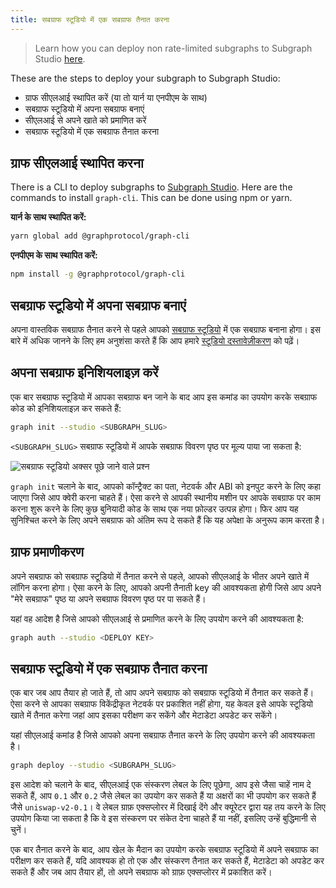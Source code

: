 ```yaml
---
title: सबग्राफ स्टूडियो में एक सबग्राफ तैनात करना
---
```


> Learn how you can deploy non rate-limited subgraphs to Subgraph Studio [here](https://www.notion.so/edgeandnode/The-Graph-Subgraph-Studio-Non-Rate-Limited-Chain-Integration-889fe061ee6b4423a7f8e2c8070b9294).

These are the steps to deploy your subgraph to Subgraph Studio:

- ग्राफ सीएलआई स्थापित करें (या तो यार्न या एनपीएम के साथ)
- सबग्राफ स्टूडियो में अपना सबग्राफ बनाएं
- सीएलआई से अपने खाते को प्रमाणित करें
- सबग्राफ स्टूडियो में एक सबग्राफ तैनात करना

## ग्राफ सीएलआई स्थापित करना

There is a CLI to deploy subgraphs to [Subgraph Studio](https://thegraph.com/studio/). Here are the commands to install `graph-cli`. This can be done using npm or yarn.

**यार्न के साथ स्थापित करें:**

```bash
yarn global add @graphprotocol/graph-cli
```

**एनपीएम के साथ स्थापित करें:**

```bash
npm install -g @graphprotocol/graph-cli
```

## सबग्राफ स्टूडियो में अपना सबग्राफ बनाएं

अपना वास्तविक सबग्राफ तैनात करने से पहले आपको [सबग्राफ स्टूडियो](https://thegraph.com/studio/) में एक सबग्राफ बनाना होगा। इस बारे में अधिक जानने के लिए हम अनुशंसा करते हैं कि आप हमारे [स्टूडियो दस्तावेज़ीकरण](/deploying/subgraph-studio) को पढ़ें।

## अपना सबग्राफ इनिशियलाइज़ करें

एक बार सबग्राफ स्टूडियो में आपका सबग्राफ बन जाने के बाद आप इस कमांड का उपयोग करके सबग्राफ कोड को इनिशियलाइज़ कर सकते हैं:

```bash
graph init --studio <SUBGRAPH_SLUG>
```

`<SUBGRAPH_SLUG>` सबग्राफ स्टूडियो में आपके सबग्राफ विवरण पृष्ठ पर मूल्य पाया जा सकता है:

![सबग्राफ स्टूडियो अक्सर पूछे जाने वाले प्रश्न](/img/doc-subgraph-slug.png)

`graph init` चलाने के बाद, आपको कॉन्ट्रैक्ट का पता, नेटवर्क और ABI को इनपुट करने के लिए कहा जाएगा जिसे आप क्वेरी करना चाहते हैं। ऐसा करने से आपकी स्थानीय मशीन पर आपके सबग्राफ पर काम करना शुरू करने के लिए कुछ बुनियादी कोड के साथ एक नया फ़ोल्डर उत्पन्न होगा। फिर आप यह सुनिश्चित करने के लिए अपने सबग्राफ को अंतिम रूप दे सकते हैं कि यह अपेक्षा के अनुरूप काम करता है।

## ग्राफ प्रमाणीकरण

अपने सबग्राफ को सबग्राफ स्टूडियो में तैनात करने से पहले, आपको सीएलआई के भीतर अपने खाते में लॉगिन करना होगा। ऐसा करने के लिए, आपको अपनी तैनाती key की आवश्यकता होगी जिसे आप अपने "मेरे सबग्राफ" पृष्ठ या अपने सबग्राफ विवरण पृष्ठ पर पा सकते हैं।

यहां वह आदेश है जिसे आपको सीएलआई से प्रमाणित करने के लिए उपयोग करने की आवश्यकता है:

```bash
graph auth --studio <DEPLOY KEY>
```

## सबग्राफ स्टूडियो में एक सबग्राफ तैनात करना

एक बार जब आप तैयार हो जाते हैं, तो आप अपने सबग्राफ को सबग्राफ स्टूडियो में तैनात कर सकते हैं। ऐसा करने से आपका सबग्राफ विकेंद्रीकृत नेटवर्क पर प्रकाशित नहीं होगा, यह केवल इसे आपके स्टूडियो खाते में तैनात करेगा जहां आप इसका परीक्षण कर सकेंगे और मेटाडेटा अपडेट कर सकेंगे।

यहां सीएलआई कमांड है जिसे आपको अपना सबग्राफ तैनात करने के लिए उपयोग करने की आवश्यकता है।

```bash
graph deploy --studio <SUBGRAPH_SLUG>
```

इस आदेश को चलाने के बाद, सीएलआई एक संस्करण लेबल के लिए पूछेगा, आप इसे जैसा चाहें नाम दे सकते हैं, आप `0.1` और `0.2` जैसे लेबल का उपयोग कर सकते हैं या अक्षरों का भी उपयोग कर सकते हैं जैसे `uniswap-v2-0.1`। वे लेबल ग्राफ़ एक्सप्लोरर में दिखाई देंगे और क्यूरेटर द्वारा यह तय करने के लिए उपयोग किया जा सकता है कि वे इस संस्करण पर संकेत देना चाहते हैं या नहीं, इसलिए उन्हें बुद्धिमानी से चुनें।

एक बार तैनात करने के बाद, आप खेल के मैदान का उपयोग करके सबग्राफ स्टूडियो में अपने सबग्राफ का परीक्षण कर सकते हैं, यदि आवश्यक हो तो एक और संस्करण तैनात कर सकते हैं, मेटाडेटा को अपडेट कर सकते हैं और जब आप तैयार हों, तो अपने सबग्राफ को ग्राफ़ एक्सप्लोरर में प्रकाशित करें।
